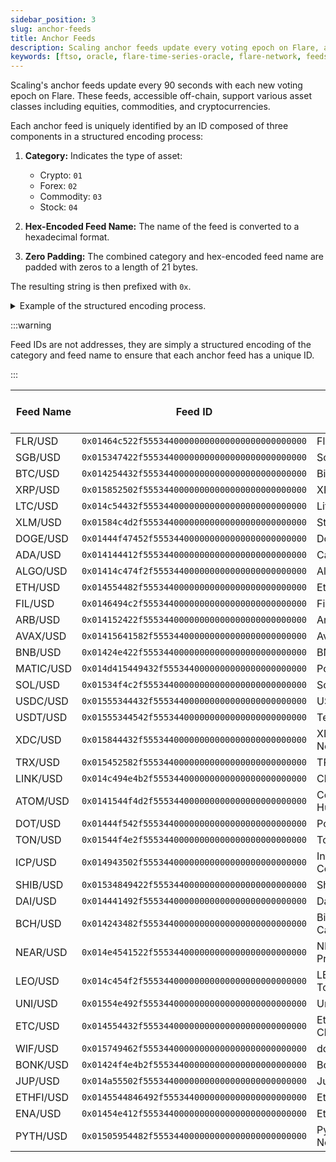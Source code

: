 ```yaml
---
sidebar_position: 3
slug: anchor-feeds
title: Anchor Feeds
description: Scaling anchor feeds update every voting epoch on Flare, approximately every 90s.
keywords: [ftso, oracle, flare-time-series-oracle, flare-network, feeds]
---
```


Scaling's anchor feeds update every 90 seconds with each new voting epoch on Flare. These feeds, accessible off-chain, support various asset classes including equities, commodities, and cryptocurrencies.

Each anchor feed is uniquely identified by an ID composed of three components in a structured encoding process:

1. **Category:** Indicates the type of asset:

   - Crypto: `01`
   - Forex: `02`
   - Commodity: `03`
   - Stock: `04`

2. **Hex-Encoded Feed Name:** The name of the feed is converted to a hexadecimal format.

3. **Zero Padding:** The combined category and hex-encoded feed name are padded with zeros to a length of 21 bytes.

The resulting string is then prefixed with `0x`.

<details>
<summary>Example of the structured encoding process.</summary>

Taking the feed name `FLR/USD`:

- **Category**: `01` (Crypto)
- **Hex-Encoded Feed Name**: `464c522f555344` (hexadecimal representation of `FLR/USD`)
- **Zero Padding**: The category and hex-encoded feed name combined and padded: `01464c522f55534400000000000000000000000000`
- **Final ID**: Adding the `0x` prefix results in `0x01464c522f55534400000000000000000000000000`

</details>

:::warning

Feed IDs are not addresses, they are simply a structured encoding of the category and feed name to ensure that each anchor feed has a unique ID.

:::

| **Feed Name** | **Feed ID**                                    | **Base Asset Name** | **Decimals** | **Category** |
| ------------- | ---------------------------------------------- | ------------------- | ------------ | ------------ |
| FLR/USD       | `0x01464c522f55534400000000000000000000000000` | Flare               | 7            | Crypto       |
| SGB/USD       | `0x015347422f55534400000000000000000000000000` | Songbird            | 8            | Crypto       |
| BTC/USD       | `0x014254432f55534400000000000000000000000000` | Bitcoin             | 2            | Crypto       |
| XRP/USD       | `0x015852502f55534400000000000000000000000000` | XRP                 | 6            | Crypto       |
| LTC/USD       | `0x014c54432f55534400000000000000000000000000` | Litecoin            | 5            | Crypto       |
| XLM/USD       | `0x01584c4d2f55534400000000000000000000000000` | Stellar             | 6            | Crypto       |
| DOGE/USD      | `0x01444f47452f555344000000000000000000000000` | Dogecoin            | 6            | Crypto       |
| ADA/USD       | `0x014144412f55534400000000000000000000000000` | Cardano             | 6            | Crypto       |
| ALGO/USD      | `0x01414c474f2f555344000000000000000000000000` | Algorand            | 6            | Crypto       |
| ETH/USD       | `0x014554482f55534400000000000000000000000000` | Ethereum            | 3            | Crypto       |
| FIL/USD       | `0x0146494c2f55534400000000000000000000000000` | Filecoin            | 5            | Crypto       |
| ARB/USD       | `0x014152422f55534400000000000000000000000000` | Arbitrum            | 6            | Crypto       |
| AVAX/USD      | `0x01415641582f555344000000000000000000000000` | Avalanche           | 5            | Crypto       |
| BNB/USD       | `0x01424e422f55534400000000000000000000000000` | BNB                 | 4            | Crypto       |
| MATIC/USD     | `0x014d415449432f5553440000000000000000000000` | Polygon             | 6            | Crypto       |
| SOL/USD       | `0x01534f4c2f55534400000000000000000000000000` | Solana              | 4            | Crypto       |
| USDC/USD      | `0x01555344432f555344000000000000000000000000` | USDC                | 5            | Crypto       |
| USDT/USD      | `0x01555344542f555344000000000000000000000000` | Tether              | 5            | Crypto       |
| XDC/USD       | `0x015844432f55534400000000000000000000000000` | XDC Network         | 7            | Crypto       |
| TRX/USD       | `0x015452582f55534400000000000000000000000000` | TRON                | 6            | Crypto       |
| LINK/USD      | `0x014c494e4b2f555344000000000000000000000000` | Chainlink           | 5            | Crypto       |
| ATOM/USD      | `0x0141544f4d2f555344000000000000000000000000` | Cosmos Hub          | 5            | Crypto       |
| DOT/USD       | `0x01444f542f55534400000000000000000000000000` | Polkadot            | 5            | Crypto       |
| TON/USD       | `0x01544f4e2f55534400000000000000000000000000` | Toncoin             | 5            | Crypto       |
| ICP/USD       | `0x014943502f55534400000000000000000000000000` | Internet Computer   | 5            | Crypto       |
| SHIB/USD      | `0x01534849422f555344000000000000000000000000` | Shiba Inu           | 10           | Crypto       |
| DAI/USD       | `0x014441492f55534400000000000000000000000000` | Dai                 | 5            | Crypto       |
| BCH/USD       | `0x014243482f55534400000000000000000000000000` | Bitcoin Cash        | 4            | Crypto       |
| NEAR/USD      | `0x014e4541522f555344000000000000000000000000` | NEAR Protocol       | 5            | Crypto       |
| LEO/USD       | `0x014c454f2f55534400000000000000000000000000` | LEO Token           | 5            | Crypto       |
| UNI/USD       | `0x01554e492f55534400000000000000000000000000` | Uniswap             | 5            | Crypto       |
| ETC/USD       | `0x014554432f55534400000000000000000000000000` | Ethereum Classic    | 5            | Crypto       |
| WIF/USD       | `0x015749462f55534400000000000000000000000000` | dogwifhat           | 5            | Crypto       |
| BONK/USD      | `0x01424f4e4b2f555344000000000000000000000000` | Bonk                | 10           | Crypto       |
| JUP/USD       | `0x014a55502f55534400000000000000000000000000` | Jupiter             | 5            | Crypto       |
| ETHFI/USD     | `0x0145544846492f5553440000000000000000000000` | Ether.fi            | 5            | Crypto       |
| ENA/USD       | `0x01454e412f55534400000000000000000000000000` | Ethena              | 6            | Crypto       |
| PYTH/USD      | `0x01505954482f555344000000000000000000000000` | Pyth Network        | 6            | Crypto       |
